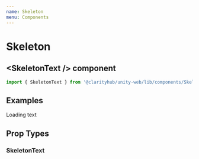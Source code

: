 ```yaml
---
name: Skeleton
menu: Components
---
```



# Skeleton

## \<SkeletonText /\> component

```js
import { SkeletonText } from '@clarityhub/unity-web/lib/components/Skeleton';
```

## Examples

<Playground>
    <Card>
        <CardHeader>
            <SkeletonText type="h2">
                Loading text
            </SkeletonText>
        </CardHeader>
        <CardBody>
            <SkeletonText width='100%' />
            <SkeletonText width='100%' />
            <SkeletonText width='100%' />
        </CardBody>
    </Card>
</Playground>

## Prop Types

### SkeletonText
<PropsTable of={SkeletonText} />